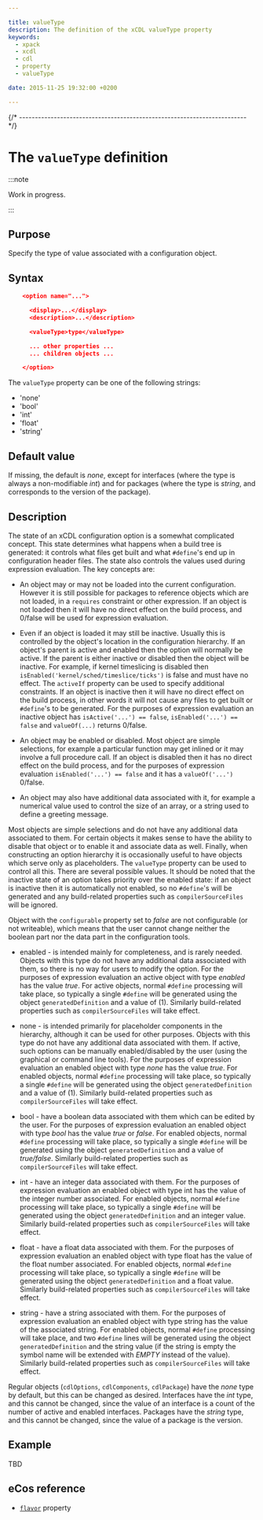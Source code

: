 ```yaml
---

title: valueType
description: The definition of the xCDL valueType property
keywords:
  - xpack
  - xcdl
  - cdl
  - property
  - valueType

date: 2015-11-25 19:32:00 +0200

---
```



{/* ------------------------------------------------------------------------ */}

# The `valueType` definition

:::note

Work in progress.

:::

## Purpose

Specify the type of value associated with a configuration object.

## Syntax

```json
    <option name="...">

      <display>...</display>
      <description>...</description>

      <valueType>type</valueType>

      ... other properties ...
      ... children objects ...

    </option>
```

The `valueType` property can be one of the following strings:

- 'none'
- 'bool'
- 'int'
- 'float'
- 'string'

## Default value

If missing, the default is *none*, except for interfaces (where the type is always a non-modifiable *int*) and for packages (where the type is *string*, and corresponds to the version of the package).

## Description

The state of an xCDL configuration option is a somewhat complicated concept. This state determines what happens when a build tree is generated: it controls what files get built and what `#define`'s end up in configuration header files. The state also controls the values used during expression evaluation. The key concepts are:

- An object may or may not be loaded into the current configuration. However it is still possible for packages to reference objects which are not loaded, in a `requires` constraint or other expression. If an object is not loaded then it will have no direct effect on the build process, and 0/false will be used for expression evaluation.

- Even if an object is loaded it may still be inactive. Usually this is controlled by the object's location in the configuration hierarchy. If an object's parent is active and enabled then the option will normally be active. If the parent is either inactive or disabled then the object will be inactive. For example, if kernel timeslicing is disabled then `isEnabled('kernel/sched/timeslice/ticks')` is false and must have no effect. The `activeIf` property can be used to specify additional constraints. If an object is inactive then it will have no direct effect on the build process, in other words it will not cause any files to get built or `#define`'s to be generated. For the purposes of expression evaluation an inactive object has `isActive('...') == false`, `isEnabled('...') == false` and `valueOf(...)` returns 0/false.

- An object may be enabled or disabled. Most object are simple selections, for example a particular function may get inlined or it may involve a full procedure call. If an object is disabled then it has no direct effect on the build process, and for the purposes of expression evaluation `isEnabled('...') == false` and it has a `valueOf('...')` 0/false.

- An object may also have additional data associated with it, for example a numerical value used to control the size of an array, or a string used to define a greeting message.

Most objects are simple selections and do not have any additional data associated to them. For certain objects it makes sense to have the ability to disable that object or to enable it and associate data as well. Finally, when constructing an option hierarchy it is occasionally useful to have objects which serve only as placeholders. The `valueType` property can be used to control all this. There are several possible values. It should be noted that the inactive state of an option takes priority over the enabled state: if an object is inactive then it is automatically not enabled, so no `#define`'s will be generated and any build-related properties such as `compilerSourceFiles` will be ignored.

Object with the `configurable` property set to *false* are not configurable (or not writeable), which means that the user cannot change neither the boolean part nor the data part in the configuration tools.

- enabled - is intended mainly for completeness, and is rarely needed. Objects with this type do not have any additional data associated with them, so there is no way for users to modify the option. For the purposes of expression evaluation an active object with type *enabled* has the value *true*. For active objects, normal `#define` processing will take place, so typically a single `#define` will be generated using the object `generatedDefinition` and a value of (1). Similarly build-related properties such as `compilerSourceFiles` will take effect.

- none - is intended primarily for placeholder components in the hierarchy, although it can be used for other purposes. Objects with this type do not have any additional data associated with them. If active, such options can be manually enabled/disabled by the user (using the graphical or command line tools). For the purposes of expression evaluation an enabled object with type *none* has the value *true*. For enabled objects, normal `#define` processing will take place, so typically a single `#define` will be generated using the object `generatedDefinition` and a value of (1). Similarly build-related properties such as `compilerSourceFiles` will take effect.

- bool - have a boolean data associated with them which can be edited by the user. For the purposes of expression evaluation an enabled object with type *bool* has the value *true* or *false*. For enabled objects, normal `#define` processing will take place, so typically a single `#define` will be generated using the object `generatedDefinition` and a value of *true/false*. Similarly build-related properties such as `compilerSourceFiles` will take effect.

- int - have an integer data associated with them. For the purposes of expression evaluation an enabled object with type int has the value of the integer number associated. For enabled objects, normal `#define` processing will take place, so typically a single `#define` will be generated using the object `generatedDefinition` and an integer value. Similarly build-related properties such as `compilerSourceFiles` will take effect.

- float - have a float data associated with them. For the purposes of expression evaluation an enabled object with type float has the value of the float number associated. For enabled objects, normal `#define` processing will take place, so typically a single `#define` will be generated using the object `generatedDefinition` and a float value. Similarly build-related properties such as `compilerSourceFiles` will take effect.

- string - have a string associated with them. For the purposes of expression evaluation an enabled object with type string has the value of the associated string. For enabled objects, normal `#define` processing will take place, and two `#define` lines will be generated using the object `generatedDefinition` and the string value (if the string is empty the symbol name will be extended with _EMPTY_ instead of the value). Similarly build-related properties such as `compilerSourceFiles` will take effect.

Regular objects (`cdlOptions`, `cdlComponents`, `cdlPackage`) have the *none* type by default, but this can be changed as desired. Interfaces have the *int* type, and this cannot be changed, since the value of an interface is a count of the number of active and enabled interfaces. Packages have the *string* type, and this cannot be changed, since the value of a package is the version.

## Example

TBD

## eCos reference

- [`flavor`](https://ecos.sourceware.org/docs-latest/cdl-guide/ref.flavor.html) property
